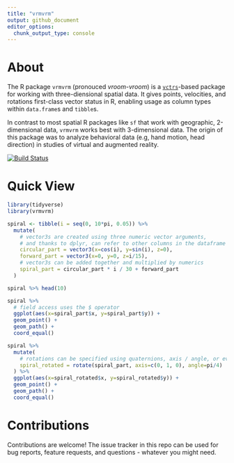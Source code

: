 ```yaml
---
title: "vrmvrm"
output: github_document
editor_options: 
  chunk_output_type: console
---
```


# About

The R package `vrmvrm` (pronouced *vroom-vroom*) is a [`vctrs`](https://github.com/r-lib/vctrs/)-based package for working with three-diensional spatial data. It gives points, velocities, and rotations first-class vector status in R, enabling usage as column types within `data.frame`s and `tibble`s.

In contrast to most spatial R packages like `sf` that work with geographic, 2-dimensional data, `vrmvrm` works best with 3-dimensional data. The origin of this package was to analyze behavioral data (e.g, hand motion, head direction) in studies of virtual and augmented reality. 

[![Build Status](https://travis-ci.com/MrMallIronmaker/vrmvrm.svg?branch=master)](https://travis-ci.com/MrMallIronmaker/vrmvrm)

# Quick View

```r
library(tidyverse)
library(vrmvrm)
```

```R
spiral <- tibble(i = seq(0, 10*pi, 0.05)) %>%
  mutate(
    # vector3s are created using three numeric vector arguments,
    # and thanks to dplyr, can refer to other columns in the dataframe
    circular_part = vector3(x=cos(i), y=sin(i), z=0),
    forward_part = vector3(x=0, y=0, z=i/15),
    # vector3s can be added together and multiplied by numerics 
    spiral_part = circular_part * i / 30 + forward_part
  )

spiral %>% head(10)
```

```R
spiral %>%
  # field access uses the $ operator
  ggplot(aes(x=spiral_part$x, y=spiral_part$y)) +
  geom_point() +
  geom_path() +
  coord_equal()
```

```R
spiral %>%
  mutate(
    # rotations can be specified using quaternions, axis / angle, or even from / to vectors
    spiral_rotated = rotate(spiral_part, axis=c(0, 1, 0), angle=pi/4)
  ) %>% 
  ggplot(aes(x=spiral_rotated$x, y=spiral_rotated$y)) +
  geom_point() +
  geom_path() +
  coord_equal()
```

# Contributions

Contributions are welcome! The issue tracker in this repo can be used for bug reports, feature requests, and questions - whatever you might need.
